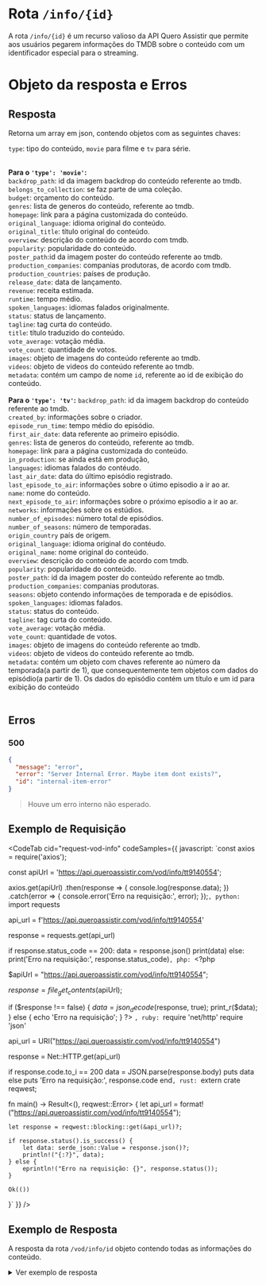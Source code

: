 
# Rota `/info/{id}`

A rota `/info/{id}` é um recurso valioso da API Quero Assistir que permite aos usuários pegarem informações do TMDB sobre o conteúdo com um identificador especial para o streaming.

# Objeto da resposta e Erros

## Resposta

Retorna um array em json, contendo objetos com as seguintes chaves:

`type`: tipo do conteúdo, `movie` para filme e `tv` para série.<br /><br />

**Para o `'type': 'movie'`:**<br />
`backdrop_path`: id da imagem backdrop do conteúdo referente ao tmdb.<br />
`belongs_to_collection`: se faz parte de uma coleção.<br />
`budget`: orçamento do conteúdo.<br />
`genres`: lista de generos do conteúdo, referente ao tmdb.<br />
`homepage`: link para a página customizada do conteúdo.<br />
`original_language`: idioma original do conteúdo.<br />
`original_title`: título original do conteúdo.<br />
`overview`: descrição do conteúdo de acordo com tmdb.<br />
`popularity`: popularidade do conteúdo.<br />
`poster_path`:id da imagem poster do conteúdo referente ao tmdb.<br />
`production_companies`: companias produtoras, de acordo com tmdb.<br />
`production_countries`: países de produção.<br />
`release_date`: data de lançamento.<br />
`revenue`: receita estimada.<br />
`runtime`: tempo médio.<br />
`spoken_languages`: idiomas falados originalmente.<br />
`status`: status de lançamento.<br />
`tagline`: tag curta do conteúdo.<br />
`title`: título traduzido do conteúdo.<br />
`vote_average`: votação média.<br />
`vote_count`: quantidade de votos.<br />
`images`: objeto de imagens do conteúdo referente ao tmdb.<br />
`videos`: objeto de videos do conteúdo referente ao tmdb.<br />
`metadata`: contém um campo de nome `id`, referente ao id de exibição do conteúdo.<br />
<br />
**Para o `'type': 'tv'`:** `backdrop_path`: id da imagem backdrop do conteúdo referente
ao tmdb.<br />
`created_by`: informações sobre o criador.<br />
`episode_run_time`: tempo médio do episódio.<br />
`first_air_date`: data referente ao primeiro episódio.<br />
`genres`: lista de generos do conteúdo, referente ao tmdb.<br />
`homepage`: link para a página customizada do conteúdo.<br />
`in_production`: se ainda está em produção,<br />
`languages`: idiomas falados do contéudo.<br />
`last_air_date`: data do último episódio registrado.<br />
`last_episode_to_air`: informações sobre o útimo episodio a ir ao ar.<br />
`name`: nome do conteúdo.<br />
`next_episode_to_air`: informações sobre o próximo episodio a ir ao ar.<br />
`networks`: informações sobre os estúdios.<br />
`number_of_episodes`: número total de episódios.<br />
`number_of_seasons`: número de temporadas.<br />
`origin_country` país de origem.<br />
`original_language`: idioma original do contéudo.<br />
`original_name`: nome original do conteúdo.<br />
`overview`: descrição do conteúdo de acordo com tmdb.<br />
`popularity`: popularidade do conteúdo.<br />
`poster_path`: id da imagem poster do conteúdo referente ao tmdb.<br />
`production_companies`: companias produtoras.<br />
`seasons`: objeto contendo informações de temporada e de episódios.<br />
`spoken_languages`: idiomas falados.<br />
`status`: status do conteúdo.<br />
`tagline`: tag curta do conteúdo.<br />
`vote_average`: votação média.<br />
`vote_count`: quantidade de votos.<br />
`images`: objeto de imagens do conteúdo referente ao tmdb.<br />
`videos`: objeto de videos do conteúdo referente ao tmdb.<br />
`metadata`: contém um objeto com chaves referente ao número da temporada(a partir
de 1), que consequentemente tem objetos com dados do episódio(a partir de 1). Os
dados do episódio contém um título e um id para exibição do conteúdo<br />
<br />
## Erros

### 500

```json
{
  "message": "error",
  "error": "Server Internal Error. Maybe item dont exists?",
  "id": "internal-item-error"
}
```

> Houve um erro interno não esperado.

## Exemplo de Requisição

<CodeTab cid="request-vod-info" codeSamples={{
  javascript: `const axios = require('axios');

const apiUrl = 'https://api.queroassistir.com/vod/info/tt9140554';

axios.get(apiUrl)
.then(response => {
console.log(response.data);
})
.catch(error => {
console.error('Erro na requisição:', error);
});`,
  python: `import requests

api_url = f'https://api.queroassistir.com/vod/info/tt9140554'

response = requests.get(api_url)

if response.status_code == 200:
data = response.json()
print(data)
else:
print('Erro na requisição:', response.status_code)`,
  php: `<?php

$apiUrl = "https://api.queroassistir.com/vod/info/tt9140554";

$response = file_get_contents($apiUrl);

if ($response !== false) {
    $data = json_decode($response, true);
print_r($data);
} else {
echo 'Erro na requisição';
}
?>
`,
  ruby: `require 'net/http'
require 'json'

api_url = URI("https://api.queroassistir.com/vod/info/tt9140554")

response = Net::HTTP.get(api_url)

if response.code.to_i == 200
data = JSON.parse(response.body)
puts data
else
puts 'Erro na requisição:', response.code
end`,
  rust: `extern crate reqwest;

fn main() -> Result<(), reqwest::Error> {
let api_url = format!("https://api.queroassistir.com/vod/info/tt9140554");

    let response = reqwest::blocking::get(&api_url)?;

    if response.status().is_success() {
        let data: serde_json::Value = response.json()?;
        println!("{:?}", data);
    } else {
        eprintln!("Erro na requisição: {}", response.status());
    }

    Ok(())

}`
}} />

## Exemplo de Resposta

A resposta da rota `/vod/info/id` objeto contendo todas as informações do conteúdo.

<details>
  <summary>Ver exemplo de resposta</summary>
  ```json copy

{
"backdrop_path": "/jBUukLTCmXL79itbmK5JtQvImYS.jpg",
"belongs_to_collection": null,
"budget": 0,
"genres": [
{
"id": 16,
"name": "Animação"
},
{
"id": 35,
"name": "Comédia"
},
{
"id": 10751,
"name": "Família"
}
],
"homepage": "",
"imdb_id": "tt14957270",
"original_language": "en",
"original_title": "The Simpsons: The Good, the Bart, and the Loki",
"overview": "Banido novamente de Asgard, Loki enfrenta seus mais ferozes rivais até então: os Simpsons e os heróis mais poderosos de Springfield. O Deus da Trapaça se junta a Bart Simpson em uma derradeira fusão de personagens para homenagear o universo cinematográfico dos super-heróis e vilões da Marvel.",
"popularity": 32.107,
"poster_path": "/fjkcqGXMq6LXZzuQ92v3OkHbMev.jpg",
"production_companies": [
{
"id": 18,
"logo_path": "/uqhagSwM7NAkQWVCQhKTyoqF8XH.png",
"name": "Gracie Films",
"origin_country": "US"
},
{
"id": 80853,
"logo_path": null,
"name": "AKOM Production Company",
"origin_country": "KR"
},
{
"id": 154887,
"logo_path": "/wLFPu95hIMmyLR5hdtvYaMuK0tG.png",
"name": "20th Television Animation",
"origin_country": "US"
},
{
"id": 38679,
"logo_path": "/v2y3LuLxYtW36hvLa8IDGQk3Oql.png",
"name": "Marvel Television",
"origin_country": "US"
}
],
"production_countries": [
{
"iso_3166_1": "US",
"name": "United States of America"
}
],
"release_date": "2021-07-07",
"revenue": 0,
"runtime": 5,
"spoken_languages": [
{
"english_name": "English",
"iso_639_1": "en",
"name": "English"
}
],
"status": "Released",
"tagline": "",
"title": "Os Simpsons: O Bem, o Bart e o Loki",
"video": false,
"vote_average": 7.332,
"vote_count": 627,
"images": {
"backdrops": [

    ],
    "logos": [

    ],
    "posters": [

    ]

},
"videos": {
"results": [

    ]

},
"type": "movie",
"metadata": {
"id": "tt14957270"
}
}

```
</details>
```

